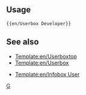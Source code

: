 {{en/userbox| id           = G <!-- no image yet, no styles set-->
| info         = This user is [[:Category:en/Graphics Developers|Graphics Developer]].
<includeonly>| usercategory = Graphics Developers</includeonly>
}}<noinclude>{{en/-}}

==Usage==
<pre>
{{en/Userbox Developer}}
</pre>

==See also==
* [[Template:en/Userboxtop]]
* [[Template:en/Userbox‎]]

* [[Template:en/Infobox User]]

[[Category:en/User Templates|G]]</noinclude>